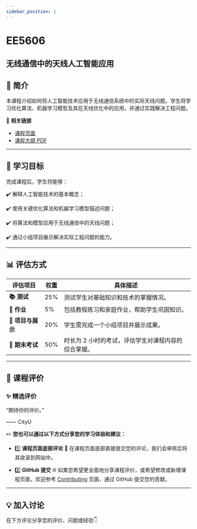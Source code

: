 ```yaml
---
sidebar_position: 1
---
```


# EE5606
## 无线通信中的天线人工智能应用

## **📘 简介**
本课程介绍如何将人工智能技术应用于无线通信系统中的实际天线问题。学生将学习优化算法、机器学习模型及其在天线优化中的应用，并通过实践解决工程问题。

🔗 **相关链接**
- [课程页面](https://www.cityu.edu.hk/catalogue/pg/202526/course/EE5606.htm)
- [课程大纲 PDF](https://www.cityu.edu.hk/catalogue/pg/202526/course/EE5606.pdf)

---

## **🎯 学习目标**

完成课程后，学生将能够：

✔️ 解释人工智能技术的基本概念；

✔️ 使用关键优化算法和机器学习模型描述问题；

✔️ 将算法和模型应用于无线通信中的天线问题；

✔️ 通过小组项目展示解决实际工程问题的能力。

---

## **📊 评估方式**

| **评估项目**          | **权重** | **具体描述**                                                                                       |
|----------------------|---------|---------------------------------------------------------------------------------------------------|
| **📚 测试**            | 25%     | 测试学生对基础知识和技术的掌握情况。                                                               |
| **📝 作业**           | 5%      | 包括教程练习和家庭作业，帮助学生巩固知识。                                                         |
| **📝 项目与展示**      | 20%     | 学生需完成一个小组项目并展示成果。                                                                 |
| **📖 期末考试**       | 50%     | 时长为 2 小时的考试，评估学生对课程内容的综合掌握。                                                |

---

## **💬 课程评价**

### ✨ **精选评价**
<div className={commentStyles.commentBox}>
    <p className={commentStyles.commentText}>
        “期待你的评价。”
    </p>
    <p className={commentStyles.commentAuthor}>—— CityU</p>
</div>

✏️ **您也可以通过以下方式分享您的学习体验和建议：**

- 1️⃣ **课程页面底部评论**
💬 在课程页面底部直接提交您的评论，我们会审核后将其收录到网站中。

- 2️⃣ **GitHub 提交**
🌐 如果您希望更全面地分享课程评价，或希望修改或新增课程页面，欢迎参考 [Contributing](/contributing) 页面，通过 GitHub 提交您的贡献。

---

## **💡 加入讨论**

在下方评论分享您的评价、问题或经验👇
<Utterances />
